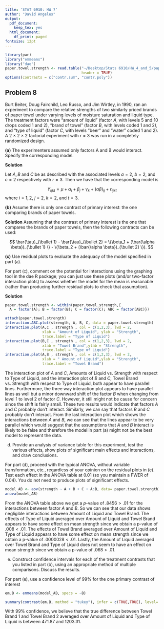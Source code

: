 ```yaml
---
title: 'STAT 6910: HW 7'
author: "David Angeles"
output:
  pdf_document:
    keep_tex: yes
  html_document:
    df_print: paged
fontsize: 12pt
---
```


```r
library(pwr)
library("emmeans")
library("dae")
paper.towel.strength <- read.table("~/Desktop/Stats 6910/HW_4_and_5/paper.towel.strength.txt",
                                   header = TRUE)
options(contrasts = c("contr.sum", "contr.poly"))
```


## Problem 8

Burt Beiter, Doug Fairchild, Leo Russo, and Jim Wirtley, in 1990, ran an experiment to compare the relative strengths of two similarly priced brands of paper towel under varying levels of moisture saturation and liquid type. The treatment factors were “amount of liquid” (factor $A$, with levels 5 and 10 drops coded 1 and 2), “brand of towel” (factor $B$, with levels coded 1 and 2), and “type of liquid” (factor $C$, with levels “beer” and “water” coded 1 and 2). A 2 × 2 × 2 factorial experiment with $r = 3$ was run in a completely randomized design. 


__(a)__ The experimenters assumed only factors A and B would interact. Specify the corresponding model.

__Solution__

Let $A, B$ and $C$ be as described with the associated levels $a= 2$, $b = 2$, and $c= 2$ respectively with $r=3$. Then we have that the corresponding model is


$$
Y_{ijk t} = \mu + \alpha_i + \beta_j + \gamma_k + (\alpha \beta)_{ij} + \epsilon_{ijk t}
$$
where $i = 1, 2$, $j = 2$, $k= 2$, and $t=3$.

__(b)__ Assume there is only one contrast of primary interest: the one comparing brands of paper towels.

__Solution__
Assuming that the contrast of primary interest is the one that compares the brands of paper towels, then the following contracts can be used:

$$
\bar{\tau}_{\bullet 1} - \bar{\tau}_{\bullet 2} = \{\beta_1 + (\bar{\alpha \beta})_{\bullet 1} \} - \{\beta_2 + (\bar{\alpha \beta})_{\bullet 2} \}).
$$


__(c)__ Use residual plots to evaluate the adequacy of the model specified in part (a).

For part (c), comment on the potential for interactions using the graphing tool in the dae R package; you can just use these plots (and/or two-factor interaction plots) to assess whether the model for the mean is reasonable (rather than producing further residual plots to check that assumption).

__Solution__

```r
paper.towel.strength <- within(paper.towel.strength,{
  A = factor(A); B = factor(B); C = factor(C); ABC = factor(ABC)})

attach(paper.towel.strength)
interaction.ABC.plot(strength, A, B, C, data = paper.towel.strength)
interaction.plot(A,C , strength , col = c(1,2,3), lwd = 2,
                 xlab = "Amount of Liquid", ylab = "Strength", 
                 trace.label = "Type of Liquid")
interaction.plot(B,C , strength , col = c(1,2,3), lwd = 2, 
                 xlab = "Towel Brand",ylab = "Strength", 
                 trace.label = "Type of Liquid")
interaction.plot(A,B , strength , col = c(1,2,3), lwd = 2, 
                 xlab = " Amount of Liquid",ylab = "Strength", 
                 trace.label = "Towel Brand")
```


The interaction plot of $A$ and $C$, Amounts of Liquid vs. Strength with respect to Type of Liquid, and the interaction plot of $B$ and $C$, Towel Brand vs. Strength with respect to Type of Liquid, both appear to have parallel lines. Furthermore, the three way interaction plot appears to have parallel lines as well but a minor downward shift of the factor $B$ when changing from level 1 to level 2 of factor $C$. However, it still might not be cause for concern since the shift is fairly small. These two results would indicate that factors $A$ and $C$ probably don't interact. Similarly, we can say that factors $B$ and $C$ probably don't interact.
From the last interaction plot which shows the interactions between $A$ and $B$, we can see that the lines appear to be very parallel which would suggest that the assumptions that $A$ and $B$ interact is likely to be false and therefore the model in part (a) might not be the best model to represent the data. 


(d) Provide an analysis of variance table for this experiment, test the various effects, show plots of significant main effects and interactions, and draw conclusions.

For part (d), proceed with the typical ANOVA, without variable transformation, etc., regardless of your opinion on the residual plots in (c). Test each effect in the ANOVA table at 0.01 (so you maintain a FWER of 0.04). You do not need to produce plots of significant effects.

```r
model_AB <- aov(strength ~ A + B + C + A:B, data= paper.towel.strength)
anova(model_AB)
```

From the ANOVA table above we get a $p$-value of $.8456 > .01$ for the interactions between factor $A$ and $B$. So we can see that our data shows negligible interactions between Amount of Liquid and Towel Brand. The effects of Type of Liquid averaged over Amount of Liquid and Towel Brand appears to have some effect on mean strength since we obtain a p-value of $.008< .01$. The effects of Towel Brand averaged over Amount of Liquid and Type of Liquid appears to have some effect on mean strength since we obtain a p-value of $.0000028< .01$. Lastly, the Amount of Liquid averaged over Towel Brand and Type of Liquid does not seem to have an effect on mean strength since we obtain a p-value of $.068 > .01$.

(e) Construct confidence intervals for each of the treatment contrasts 
that you listed in part (b), using an appropriate method of multiple comparisons. 
Discuss the results.

For part (e), use a confidence level of 99% for the one primary contrast of interest


```r
em.B <- emmeans(model_AB, specs = ~B)

summary(contrast(em.B, method = "tukey"), infer = c(TRUE,TRUE), level=.99)

```


With 99% confidence, we believe that the true difference between Towel Brand 1 and Towel Brand 2 averaged over Amount of Liquid and Type of Liquid is between 471.87 and 1203.31.



